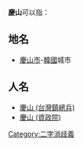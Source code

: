 '''慶山'''可以指：

==地名==
*[[慶山市|慶山市]]-[[韓國|韓國]]城市

==人名==
*[[慶山_(台灣鎮總兵)|慶山 (台灣鎮總兵)]]
*[[慶山_(資政院)|慶山 (資政院)]]

{{disambig|Cat=二字消歧义|Qing慶}}
[[Category:二字消歧義|Category:二字消歧義]]